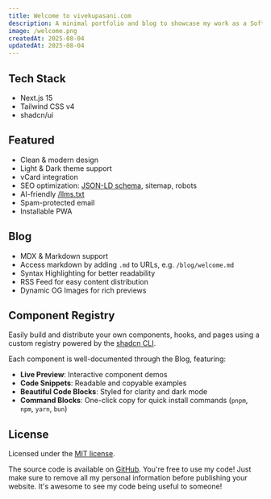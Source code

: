 ```yaml
---
title: Welcome to vivekupasani.com
description: A minimal portfolio and blog to showcase my work as a Software Developer.
image: /welcome.png
createdAt: 2025-08-04
updatedAt: 2025-08-04
---
```


## Tech Stack

- Next.js 15
- Tailwind CSS v4
- shadcn/ui

## Featured

- Clean & modern design
- Light & Dark theme support
- vCard integration
- SEO optimization: [JSON-LD schema](https://json-ld.org), sitemap, robots
- AI-friendly [/llms.txt](https://llmstxt.org)
- Spam-protected email
- Installable PWA

## Blog

- MDX & Markdown support
- Access markdown by adding `.md` to URLs, e.g. `/blog/welcome.md`
- Syntax Highlighting for better readability
- RSS Feed for easy content distribution
- Dynamic OG Images for rich previews

## Component Registry

Easily build and distribute your own components, hooks, and pages using a custom registry powered by the [shadcn CLI](https://ui.shadcn.com/docs/cli).

Each component is well-documented through the Blog, featuring:

- **Live Preview**: Interactive component demos
- **Code Snippets**: Readable and copyable examples
- **Beautiful Code Blocks**: Styled for clarity and dark mode
- **Command Blocks**: One-click copy for quick install commands (`pnpm`, `npm`, `yarn`, `bun`)

## License

Licensed under the [MIT license](https://github.com/vivekupasani/vivekupasani.com/blob/main/LICENSE).

The source code is available on [GitHub](https://github.com/vivekupasani/vivekupasani.com). You're free to use my code! Just make sure to remove all my personal information before publishing your website. It's awesome to see my code being useful to someone!
